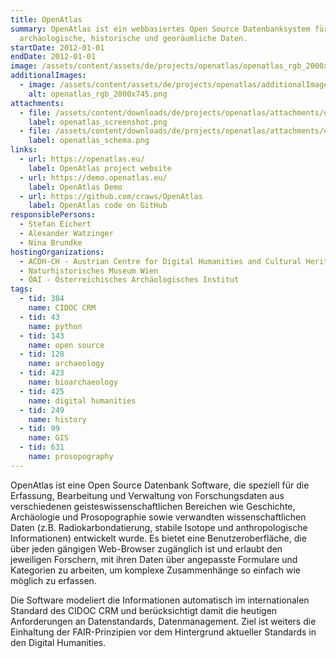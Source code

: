 ```yaml
---
title: OpenAtlas
summary: OpenAtlas ist ein webbasiertes Open Source Datenbanksystem für komplexe
  archäologische, historische und georäumliche Daten.
startDate: 2012-01-01
endDate: 2012-01-01
image: /assets/content/assets/de/projects/openatlas/openatlas_rgb_2000x745_2.png
additionalImages:
  - image: /assets/content/assets/de/projects/openatlas/additionalImages/openatlas_rgb_2000x745.png
    alt: openatlas_rgb_2000x745.png
attachments:
  - file: /assets/content/downloads/de/projects/openatlas/attachments/openatlas_screenshot.png
    label: openatlas_screenshot.png
  - file: /assets/content/downloads/de/projects/openatlas/attachments/openatlas_schema.png
    label: openatlas_schema.png
links:
  - url: https://openatlas.eu/
    label: OpenAtlas project website
  - url: https://demo.openatlas.eu/
    label: OpenAtlas Demo
  - url: https://github.com/craws/OpenAtlas
    label: OpenAtlas code on GitHub
responsiblePersons:
  - Stefan Eichert
  - Alexander Watzinger
  - Nina Brundke
hostingOrganizations:
  - ACDH-CH - Austrian Centre for Digital Humanities and Cultural Heritage
  - Naturhistorisches Museum Wien
  - ÖAI - Österreichisches Archäologisches Institut
tags:
  - tid: 384
    name: CIDOC CRM
  - tid: 43
    name: python
  - tid: 143
    name: open source
  - tid: 128
    name: archaeology
  - tid: 423
    name: bioarchaeology
  - tid: 425
    name: digital humanities
  - tid: 249
    name: history
  - tid: 99
    name: GIS
  - tid: 631
    name: prosopography
---
```

OpenAtlas ist eine Open Source Datenbank Software, die speziell für die Erfassung, Bearbeitung und Verwaltung von Forschungsdaten aus verschiedenen geisteswissenschaftlichen Bereichen wie Geschichte, Archäologie und Prosopographie sowie verwandten wissenschaftlichen Daten (z.B. Radiokarbondatierung, stabile Isotope und anthropologische Informationen) entwickelt wurde. Es bietet eine Benutzeroberfläche, die über jeden gängigen Web-Browser zugänglich ist und erlaubt den jeweiligen Forschern, mit ihren Daten über angepasste Formulare und Kategorien zu arbeiten, um komplexe Zusammenhänge so einfach wie möglich zu erfassen.

Die Software modeliert die Informationen automatisch im internationalen Standard des CIDOC CRM und berücksichtigt damit die heutigen Anforderungen an Datenstandards, Datenmanagement. Ziel ist weiters die Einhaltung der FAIR-Prinzipien vor dem Hintergrund aktueller Standards in den Digital Humanities.

